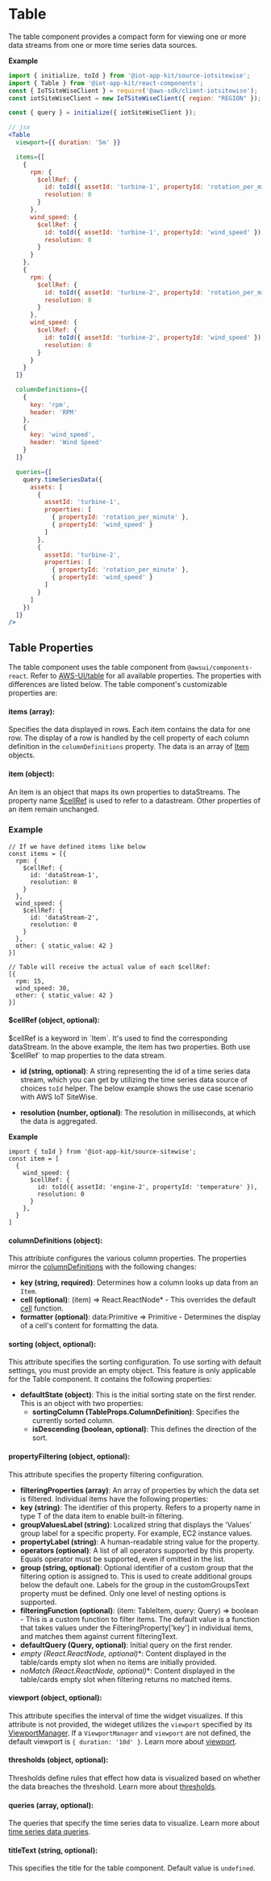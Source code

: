 
<Meta title="Components/Table" />

# Table
The table component provides a compact form for viewing one or more data streams from one or more time series data sources.

**Example**

```jsx
import { initialize, toId } from '@iot-app-kit/source-iotsitewise';
import { Table } from '@iot-app-kit/react-components';
const { IoTSiteWiseClient } = require('@aws-sdk/client-iotsitewise');
const iotSiteWiseClient = new IoTSiteWiseClient({ region: "REGION" });

const { query } = initialize({ iotSiteWiseClient });

// jsx
<Table
  viewport={{ duration: '5m' }}

  items={[
    {
      rpm: {
        $cellRef: {
          id: toId({ assetId: 'turbine-1', propertyId: 'rotation_per_minute' }),
          resolution: 0
        }
      },
      wind_speed: {
        $cellRef: {
          id: toId({ assetId: 'turbine-1', propertyId: 'wind_speed' }),
          resolution: 0
        }
      }
    },
    {
      rpm: {
        $cellRef: {
          id: toId({ assetId: 'turbine-2', propertyId: 'rotation_per_minute' }),
          resolution: 0
        }
      },
      wind_speed: {
        $cellRef: {
          id: toId({ assetId: 'turbine-2', propertyId: 'wind_speed' }),
          resolution: 0
        }
      }
    }
  ]}

  columnDefinitions={[
    {
      key: 'rpm',
      header: 'RPM'
    },
    {
      key: 'wind_speed',
      header: 'Wind Speed'
    }
  ]}

  queries={[
    query.timeSeriesData({
      assets: [
        {
          assetId: 'turbine-1',
          properties: [
            { propertyId: 'rotation_per_minute' },
            { propertyId: 'wind_speed' }
          ]
        },
        {
          assetId: 'turbine-2',
          properties: [
            { propertyId: 'rotation_per_minute' },
            { propertyId: 'wind_speed' }
          ]
        }
      ]
    })
  ]}
/>
```

## Table Properties

The table component uses the table component from `@awsui/components-react`. 
Refer to [AWS-UI/table](https://github.com/aws/awsui-documentation/blob/main/components/table.md) for all available properties.  The properties with differences 
are listed below. The table component's customizable properties are:

#### items (array): 

Specifies the data displayed in rows. Each item contains the data for one row. 
The display of a row is handled by the cell property of each column definition in the `columnDefinitions` property. The data is an array of [Item](#item) objects.

#### item (object):

An item is an object that maps its own properties to dataStreams. The property name [$cellRef](#cellref) is used to refer to a datastream.
Other properties of an item remain unchanged.

### Example

```tsx
// If we have defined items like below
const items = [{
  rpm: {
    $cellRef: {
      id: 'dataStream-1',
      resolution: 0
    }
  },
  wind_speed: {
    $cellRef: {
      id: 'dataStream-2',
      resolution: 0
    }
  },
  other: { static_value: 42 }
}]

// Table will receive the actual value of each $cellRef:
[{
  rpm: 15,
  wind_speed: 30,
  other: { static_value: 42 }
}]
```

#### $cellRef (object, optional):
$cellRef is a keyword in `Item`. It's used to find the corresponding dataStream. In the above example,
the item has two properties. Both use `$cellRef` to map properties to the data stream.

  - **id (string, optional)**: A string representing the id of a time series data stream,
   which you can get by utilizing the time series data source of choices `toId` helper. 
  The below example shows the use case scenario with AWS IoT SiteWise.

  - **resolution (number, optional)**: The resolution in milliseconds, at which the data is aggregated.

**Example** 

```tsx
import { toId } from '@iot-app-kit/source-sitewise';
const item = [
  {
    wind_speed: {
      $cellRef: {
        id: toId({ assetId: 'engine-2', propertyId: 'temperature' }),
        resolution: 0
      }
    },
  }
]
```

#### columnDefinitions (object):

This attribiute configures the various column properties. The properties mirror the [columnDefinitions](https://github.com/aws/awsui-documentation/blob/main/components/table.md#columnDefinitions)
with the following changes:

- **key (string, required)**: Determines how a column looks up data from an `Item`.
- **cell (optional)**: (item) => React.ReactNode* - This overrides the default [cell](link-to-default-cell-function) function.
- **formatter (optional)**: data:Primitive => Primitive - Determines the display of a cell's content for formatting the data.


#### sorting (object, optional):

This attribute specifies the sorting configuration. To use sorting with default settings, you must provide an empty object. 
This feature is only applicable for the Table component. It contains the following properties:

- **defaultState (object)**: This is the initial sorting state on the first render. This is an object with two properties:
  - **sortingColumn (TableProps.ColumnDefinition)**: Specifies the currently sorted column.
  - **isDescending (boolean, optional)**: This defines the direction of the sort.


#### propertyFiltering (object, optional):

This attribute specifies the property filtering configuration.

  - **filteringProperties (array)**: An array of properties by which the data set is filtered. Individual items have the following properties:
  - **key (string)**: The identifier of this property. Refers to a property name in type T of the data item to enable built-in filtering.
  - **groupValuesLabel (string)**: Localized string that displays the 'Values' group label for a specific property. For example, EC2 instance values.
  - **propertyLabel (string)**: A human-readable string value for the property.
  - **operators (optional)**: A list of all operators supported by this property. Equals operator must be supported, even if omitted in the list.
  - **group (string, optional)**: Optional identifier of a custom group that the filtering option is assigned to. This is used to create additional groups 
    below the default one. Labels for the group in the customGroupsText property must be defined. Only one level of nesting options is supported.
  - **filteringFunction (optional)**: (item: TableItem, query: Query) => boolean - This is a custom function to filter items. 
    The default value is a function that takes values under the FilteringProperty['key'] in individual items, and matches them against current filteringText.
  - **defaultQuery (Query, optional)**: Initial query on the first render.
  - **empty (React.ReactNode*, optional)**: Content displayed in the table/cards empty slot when no items are initially provided.
  - **noMatch (React.ReactNode*, optional)**: Content displayed in the table/cards empty slot when filtering returns no matched items.

#### viewport (object, optional):

This attribute specifies the interval of time the widget visualizes. If this attribute is not provided, the wideget utilizes the `viewport` 
specified by its [ViewportManager](/docs/components-viewportmanager--docs). If a `ViewportManager` and `viewport` are not defined, 
the default viewport is `{ duration: '10d' }`. Learn more about [viewport](/docs/core-viewport--docs).

#### thresholds (object, optional):

Thresholds define rules that effect how data is visualized based on whether the data breaches the threshold. Learn more 
about [thresholds](/docs/core-thresholds--docs#thresholds).

#### queries (array, optional):

The queries that specify the time series data to visualize. Learn more about [time series data queries](/docs/core-time-series-data--docs).

#### titleText (string, optional):
This specifies the title for the table component. Default value is `undefined`.